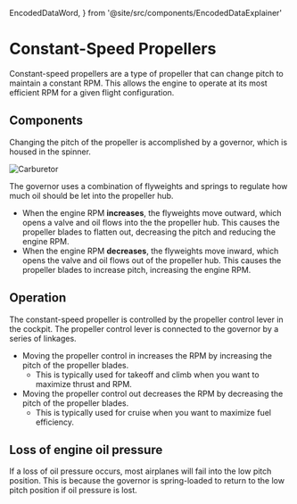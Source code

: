   EncodedDataWord,
} from '@site/src/components/EncodedDataExplainer'

# Constant-Speed Propellers

Constant-speed propellers are a type of propeller that can change pitch to
maintain a constant RPM. This allows the engine to operate at its most efficient
RPM for a given flight configuration.

## Components

Changing the pitch of the propeller is accomplished by a governor, which is
housed in the spinner.

![Carburetor](/img/content/constant-speed-prop-diagram.png)

The governor uses a combination of flyweights and springs to regulate how much
oil should be let into the propeller hub.

- When the engine RPM **increases**, the flyweights move outward, which opens a
  valve and oil flows into the the propeller hub. This causes the propeller
  blades to flatten out, decreasing the pitch and reducing the engine RPM.
- When the engine RPM **decreases**, the flyweights move inward, which opens the
  valve and oil flows out of the propeller hub. This causes the propeller blades
  to increase pitch, increasing the engine RPM.

## Operation

The constant-speed propeller is controlled by the propeller control lever in the
cockpit. The propeller control lever is connected to the governor by a series of
linkages.

- Moving the propeller control in increases the RPM by increasing the pitch of
  the propeller blades.
  - This is typically used for takeoff and climb when you want to maximize
    thrust and RPM.
- Moving the propeller control out decreases the RPM by decreasing the pitch of
  the propeller blades.
  - This is typically used for cruise when you want to maximize fuel efficiency.

## Loss of engine oil pressure

If a loss of oil pressure occurs, most airplanes will fail into the low pitch
position. This is because the governor is spring-loaded to return to the low
pitch position if oil pressure is lost.

